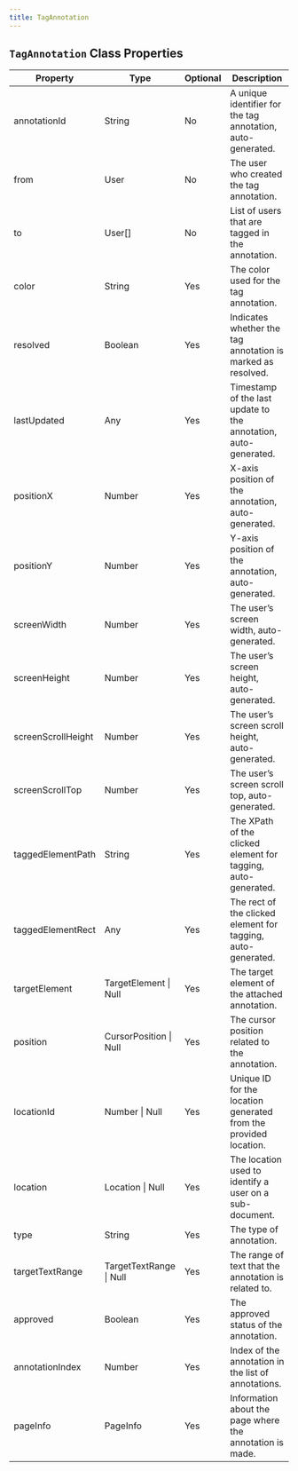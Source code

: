 ```yaml
---
title: TagAnnotation
---
```


## `TagAnnotation` Class Properties

| Property           | Type                    | Optional | Description                                                      |
|--------------------|-------------------------|----------|------------------------------------------------------------------|
| annotationId       | String                  | No       | A unique identifier for the tag annotation, auto-generated.      |
| from               | User                    | No       | The user who created the tag annotation.                         |
| to                 | User[]                  | No       | List of users that are tagged in the annotation.                 |
| color              | String                  | Yes      | The color used for the tag annotation.                           |
| resolved           | Boolean                 | Yes      | Indicates whether the tag annotation is marked as resolved.      |
| lastUpdated        | Any                     | Yes      | Timestamp of the last update to the annotation, auto-generated.  |
| positionX          | Number                  | Yes      | X-axis position of the annotation, auto-generated.               |
| positionY          | Number                  | Yes      | Y-axis position of the annotation, auto-generated.               |
| screenWidth        | Number                  | Yes      | The user’s screen width, auto-generated.                         |
| screenHeight       | Number                  | Yes      | The user’s screen height, auto-generated.                        |
| screenScrollHeight | Number                  | Yes      | The user’s screen scroll height, auto-generated.                 |
| screenScrollTop    | Number                  | Yes      | The user’s screen scroll top, auto-generated.                    |
| taggedElementPath  | String                  | Yes      | The XPath of the clicked element for tagging, auto-generated.    |
| taggedElementRect  | Any                     | Yes      | The rect of the clicked element for tagging, auto-generated.     |
| targetElement      | TargetElement \| Null   | Yes      | The target element of the attached annotation.                   |
| position           | CursorPosition \| Null  | Yes      | The cursor position related to the annotation.                   |
| locationId         | Number \| Null          | Yes      | Unique ID for the location generated from the provided location. |
| location           | Location \| Null        | Yes      | The location used to identify a user on a sub-document.          |
| type               | String                  | Yes      | The type of annotation.                                          |
| targetTextRange    | TargetTextRange \| Null | Yes      | The range of text that the annotation is related to.             |
| approved           | Boolean                 | Yes      | The approved status of the annotation.                           |
| annotationIndex    | Number                  | Yes      | Index of the annotation in the list of annotations.              |
| pageInfo           | PageInfo                | Yes      | Information about the page where the annotation is made.         |

